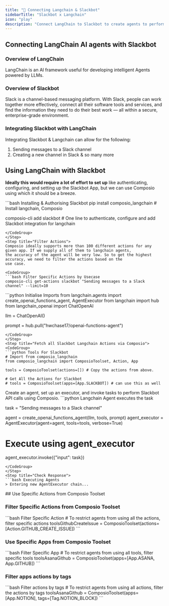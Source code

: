 ```yaml
---
title: "🚀 Connecting Langchain & Slackbot"
sidebarTitle: "Slackbot x Langchain"
icon: "play"
description: "Connect LangChain to Slackbot to create agents to perform tasks using natural language"
---
```


## Connecting LangChain AI agents with Slackbot

### Overview of LangChain

LangChain is an AI framework useful for developing intelligent Agents powered by LLMs.

### Overview of Slackbot

Slack is a channel-based messaging platform. With Slack, people can work together more effectively, connect all their software tools and services, and find the information they need to do their best work — all within a secure, enterprise-grade environment.

### Integrating Slackbot with LangChain

Integrating Slackbot & Langchain can allow for the following:

1. Sending messages to a Slack channel
2. Creating a new channel in Slack
& so many more

## Using LangChain with Slackbot

<Steps>
<Step title="Setting Up the Environment">

**Ideally this would require a lot of effort to set up** like authenticating, configuring, and setting up the Slackbot App, but we can use Composio using which it should be a breeze.

<CodeGroup>
```bash Installing & Authorising Slackbot
pip install composio_langchain # Install langchain, Composio 

composio-cli add slackbot # One line to authenticate, configure and add Slackbot integration for langchain
```
</CodeGroup>
</Step>
<Step title="Filter Actions">
Composio ideally supports more than 100 different actions for any given app. If we supply all of them to langchain agents, 
the accuracy of the agent will be very low. So to get the highest accuracy, we need to filter the actions based on the 
use case.

<CodeGroup>
```bash Filter Specific Actions by Usecase
composio-cli get-actions slackbot "Sending messages to a Slack channel" --limit=10
```
</CodeGroup>

</Step>
<Step title="Import Base Packages">

<CodeGroup>
```python Initialise Imports
from langchain.agents import create_openai_functions_agent, AgentExecutor
from langchain import hub
from langchain_openai import ChatOpenAI


llm = ChatOpenAI()

prompt = hub.pull("hwchase17/openai-functions-agent")
```
</CodeGroup>
</Step>
<Step title="Fetch all Slackbot Langchain Actions via Composio">
<CodeGroup>
```python Tools For Slackbot
# Import from composio_langchain
from composio_langchain import ComposioToolset, Action, App

tools = ComposioToolset(actions=[]) # Copy the actions from above. 

# Get All the Actions for Slackbot
# tools = ComposioToolset(apps=[App.SLACKBOT]) # can use this as well
```
</CodeGroup>
</Step>
<Step title="Execute the Agent">
Create an agent, set up an executor, and invoke tasks to perform Slackbot API calls using Composio. 
<CodeGroup>
```python Langchain Agent executes the task

task = "Sending messages to a Slack channel"

agent = create_openai_functions_agent(llm, tools, prompt)
agent_executor = AgentExecutor(agent=agent, tools=tools, verbose=True)

# Execute using agent_executor
agent_executor.invoke({"input": task})
```
</CodeGroup>
</Step>
<Step title="Check Response">
```bash Executing Agents
> Entering new AgentExecutor chain...
```
</Step>
</Steps>
## Use Specific Actions from Composio Toolset

### Filter Specific Actions from Composio Toolset

<CodeGroup>
```bash Filter Specific Action
# To restrict agents from using all the actions, filter specific actions
toolsGithubCreateIssue = ComposioToolset(actions=[Action.GITHUB_CREATE_ISSUE])
```
</CodeGroup>

### Use Specific Apps from Composio Toolset
<CodeGroup>
```bash Filter Specific App
# To restrict agents from using all tools, filter specific tools
toolsAsanaGithub = ComposioToolset(apps=[App.ASANA, App.GITHUB])
```
</CodeGroup>

### Filter apps actions by tags 
<CodeGroup>
```bash Filter actions by tags
# To restrict agents from using all actions, filter the actions by tags
toolsAsanaGithub = ComposioToolset(apps=[App.NOTION], tags=[Tag.NOTION_BLOCK])
```
</CodeGroup>

